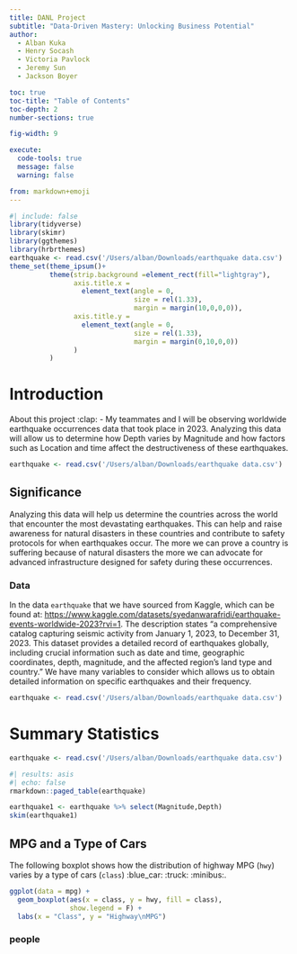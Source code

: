 ```yaml
---
title: DANL Project
subtitle: "Data-Driven Mastery: Unlocking Business Potential"
author: 
  - Alban Kuka
  - Henry Socash
  - Victoria Pavlock
  - Jeremy Sun
  - Jackson Boyer 

toc: true
toc-title: "Table of Contents"
toc-depth: 2
number-sections: true

fig-width: 9

execute:
  code-tools: true
  message: false
  warning: false

from: markdown+emoji
---
```

```r
#| include: false
library(tidyverse)
library(skimr)
library(ggthemes)
library(hrbrthemes)
earthquake <- read.csv('/Users/alban/Downloads/earthquake data.csv')
theme_set(theme_ipsum()+
          theme(strip.background =element_rect(fill="lightgray"),
                axis.title.x = 
                  element_text(angle = 0,
                               size = rel(1.33),
                               margin = margin(10,0,0,0)),
                axis.title.y = 
                  element_text(angle = 0,
                               size = rel(1.33),
                               margin = margin(0,10,0,0))
                )
          )
```



# Introduction

About this project :clap: - My teammates and I will be observing worldwide earthquake occurrences data that took place in 2023. Analyzing this data will allow us to determine how Depth varies by Magnitude and how factors such as Location and time affect the destructiveness of these earthquakes.

```r
earthquake <- read.csv('/Users/alban/Downloads/earthquake data.csv')
```

## Significance

Analyzing this data will help us determine the countries across the world that encounter the most devastating earthquakes. This can help and raise awareness for natural disasters in these countries and contribute to safety protocols for when earthquakes occur. The more we can prove a country is suffering because of natural disasters the more we can advocate for advanced infrastructure designed for safety during these occurrences. 


### Data

In the data `earthquake` that we have sourced from Kaggle, which can be found at: [https://www.kaggle.com/datasets/syedanwarafridi/earthquake-events-worldwide-2023?rvi=1](https://www.kaggle.com/datasets/syedanwarafridi/earthquake-events-worldwide-2023?rvi=1). The description states “a comprehensive catalog capturing seismic activity from January 1, 2023, to December 31, 2023. This dataset provides a detailed record of earthquakes globally, including crucial information such as date and time, geographic coordinates, depth, magnitude, and the affected region’s land type and country.” We have many variables to consider which allows us to obtain detailed information on specific earthquakes and their frequency. 

```r
earthquake <- read.csv('/Users/alban/Downloads/earthquake data.csv')
```

# Summary Statistics

```r
earthquake <- read.csv('/Users/alban/Downloads/earthquake data.csv')
```

```r
#| results: asis
#| echo: false
rmarkdown::paged_table(earthquake) 
```


```r
earthquake1 <- earthquake %>% select(Magnitude,Depth)
skim(earthquake1)
```


## MPG and a Type of Cars
The following boxplot shows how the distribution of highway MPG (`hwy`) varies by a type of cars (`class`) :blue_car: :truck: :minibus:.


```r
ggplot(data = mpg) +
  geom_boxplot(aes(x = class, y = hwy, fill = class),
               show.legend = F) +
  labs(x = "Class", y = "Highway\nMPG") 
```

### people 
```r

```


